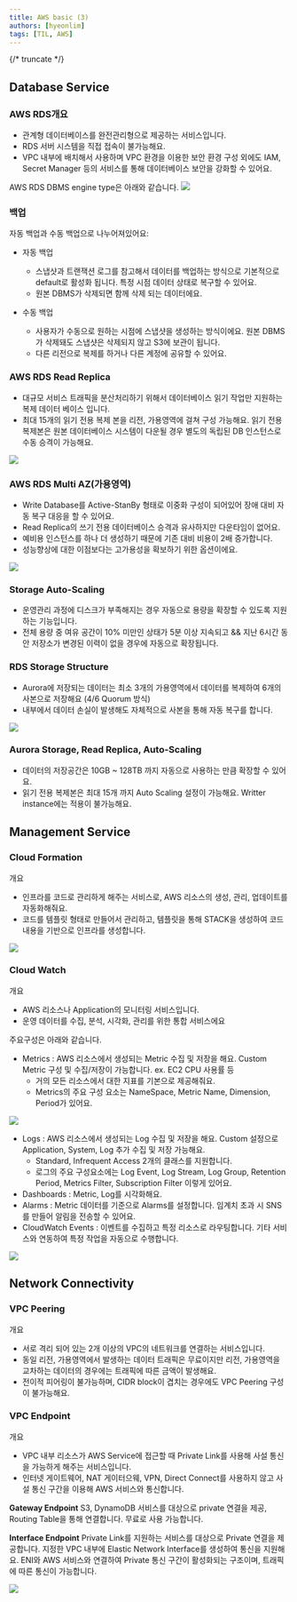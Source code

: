 ```yaml
---
title: AWS basic (3)
authors: [hyeonlim]
tags: [TIL, AWS]
---
```


{/* truncate */}

## Database Service

### AWS RDS개요
- 관계형 데이터베이스를 완전관리형으로 제공하는 서비스입니다.
- RDS 서버 시스템을 직접 접속이 불가능해요.
- VPC 내부에 배치해서 사용하며 VPC 환경을 이용한 보안 환경 구성 외에도 IAM, Secret Manager 등의 서비스를 통해 데이터베이스 보안을 강화할 수 있어요.

AWS RDS DBMS engine type은 아래와 같습니다.
<img src="/img/blog/aws/2025-07-23/img1.png" width={600} />

### 백업

자동 백업과 수동 백업으로 나누어져있어요:
- 자동 백업
    - 스냅샷과 트랜잭션 로그를 참고해서 데이터를 백업하는 방식으로 기본적으로 default로 활성화 됩니다. 특정 시점 데이터 상태로 복구할 수 있어요.
    - 원본 DBMS가 삭제되면 함께 삭제 되는 데이터에요.

- 수동 백업
    - 사용자가 수동으로 원하는 시점에 스냅샷을 생성하는 방식이에요. 원본 DBMS가 삭제돼도 스냅샷은 삭제되지 않고 S3에 보관이 됩니다.
    - 다른 리전으로 복제를 하거나 다른 계정에 공유할 수 있어요.

### AWS RDS Read Replica

- 대규모 서비스 트래픽을 분산처리하기 위해서 데이터베이스 읽기 작업만 지원하는 복제 데이터 베이스 입니다.
- 최대 15개의 읽기 전용 복제 본을 리전, 가용영역에 걸쳐 구성 가능해요. 읽기 전용 복제본은 원본 데이터베이스 시스템이 다운될 경우 별도의 독립된 DB 인스턴스로 수동 승격이 가능해요.

<img src='/img/blog/aws/2025-07-23/img2.png' width={600} />


### AWS RDS Multi AZ(가용영역)

- Write Database를 Active-StanBy 형태로 이중화 구성이 되어있어 장애 대비 자동 복구 대응을 할 수 있어요.
- Read Replica의 쓰기 전용 데이터베이스 승격과 유사하지만 다운타임이 없어요.
- 예비용 인스턴스를 하나 더 생성하기 때문에 기존 대비 비용이 2배 증가합니다.
- 성능향상에 대한 이점보다는 고가용성을 확보하기 위한 옵션이에요.

<img src='/img/blog/aws/2025-07-23/img3.png' width={600} />

### Storage Auto-Scaling

- 운영관리 과정에 디스크가 부족해지는 경우 자동으로 용량을 확장할 수 있도록 지원하는 기능입니다.
- 전체 용량 중 여유 공간이 10% 미만인 상태가 5분 이상 지속되고 && 지난 6시간 동안 저장소가 변경된 이력이 없을 경우에 자동으로 확장됩니다.

### RDS Storage Structure

- Aurora에 저장되는 데이터는 최소 3개의 가용영역에서 데이터를 복제하여 6개의 사본으로 저장해요 (4/6 Quorum 방식)
- 내부에서 데이터 손실이 발생해도 자체적으로 사본을 통해 자동 복구를 합니다.

<img src='/img/blog/aws/2025-07-23/img4.png' width={600} />

### Aurora Storage, Read Replica, Auto-Scaling

- 데이터의 저장공간은 10GB ~ 128TB 까지 자동으로 사용하는 만큼 확장할 수 있어요.
- 읽기 전용 복제본은 최대 15개 까지 Auto Scaling 설정이 가능해요. Writter instance에는 적용이 불가능해요.

## Management Service

### Cloud Formation

개요
- 인프라를 코드로 관리하게 해주는 서비스로, AWS 리소스의 생성, 관리, 업데이트를 자동화해줘요.
- 코드를 템플릿 형태로 만들어서 관리하고, 템플릿을 통해 STACK을 생성하여 코드 내용을 기반으로 인프라를 생성합니다.

<img src='/img/blog/aws/2025-07-23/img5.png' width={600} />

### Cloud Watch

개요
- AWS 리소스나 Application의 모니터링 서비스입니다.
- 운영 데이터를 수집, 분석, 시각화, 관리를 위한 통합 서비스에요

주요구성은 아래와 같습니다.
- Metrics : AWS 리소스에서 생성되는 Metric 수집 및 저장을 해요. Custom Metric 구성 및 수집/저장이 가능합니다. ex. EC2 CPU 사용률 등
    - 거의 모든 리소스에서 대한 지표를 기본으로 제공해줘요.
    - Metrics의 주요 구성 요소는 NameSpace, Metric Name, Dimension, Period가 있어요.

<img src='/img/blog/aws/2025-07-23/img6.png' width={600} />

- Logs : AWS 리소스에서 생성되는 Log 수집 및 저장을 해요. Custom 설정으로 Application, System, Log 추가 수집 및 저장 가능해요.
    - Standard, Infrequent Access 2개의 클래스를 지원합니다.
    - 로그의 주요 구성요소에는 Log Event, Log Stream, Log Group, Retention Period, Metrics Filter, Subscription Filter 이렇게 있어요.
- Dashboards : Metric, Log를 시각화해요.
- Alarms : Metric 데이터를 기준으로 Alarms를 설정합니다. 임계치 초과 시 SNS를 만들어 알림을 전송할 수 있어요.
- CloudWatch Events : 이벤트를 수집하고 특정 리소스로 라우팅합니다. 기타 서비스와 연동하여 특정 작업을 자동으로 수행합니다.

<img src='/img/blog/aws/2025-07-23/img7.png' width={600} />

## Network Connectivity

### VPC Peering

개요
- 서로 격리 되어 있는 2개 이상의 VPC의 네트워크를 연결하는 서비스입니다.
- 동일 리전, 가용영역에서 발생하는 데이터 트래픽은 무료이지만 리전, 가용영역을 교차하는 데이터의 경우에는 트래픽에 따른 금액이 발생해요.
- 전이적 피어링이 불가능하며, CIDR block이 겹치는 경우에도 VPC Peering 구성이 불가능해요.

### VPC Endpoint

개요
- VPC 내부 리소스가 AWS Service에 접근할 때 Private Link를 사용해 사설 통신을 가능하게 해주는 서비스입니다.
- 인터넷 게이트웨어, NAT 게이터으웨, VPN, Direct Connect를 사용하지 않고 사설 통신 구간을 이용해 AWS 서비스와 통신합니다.

**Gateway Endpoint**
S3, DynamoDB 서비스를 대상으로 private 연결을 제공, Routing Table을 통해 연결합니다. 무료로 사용 가능합니다.

**Interface Endpoint**
Private Link를 지원하는 서비스를 대상으로 Private 연결을 제공합니다. 지정한 VPC 내부에 Elastic Network Interface를 생성하여 통신을 지원해요.
ENI와 AWS 서비스와 연결하여 Private 통신 구간이 활성화되는 구조이며, 트래픽에 따른 통신이 가능합니다.

<img src='/img/blog/aws/2025-07-23/img8.png' width={600} />
